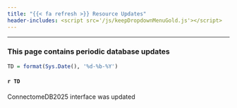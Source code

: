 ```yaml
---
title: "{{< fa refresh >}} Resource Updates"
header-includes: <script src='/js/keepDropdownMenuGold.js'></script>
---
```


---

### This page contains periodic database updates

```r
TD = format(Sys.Date(), '%d-%b-%Y')
```
 
#### `r TD` 
ConnectomeDB2025 interface was updated







